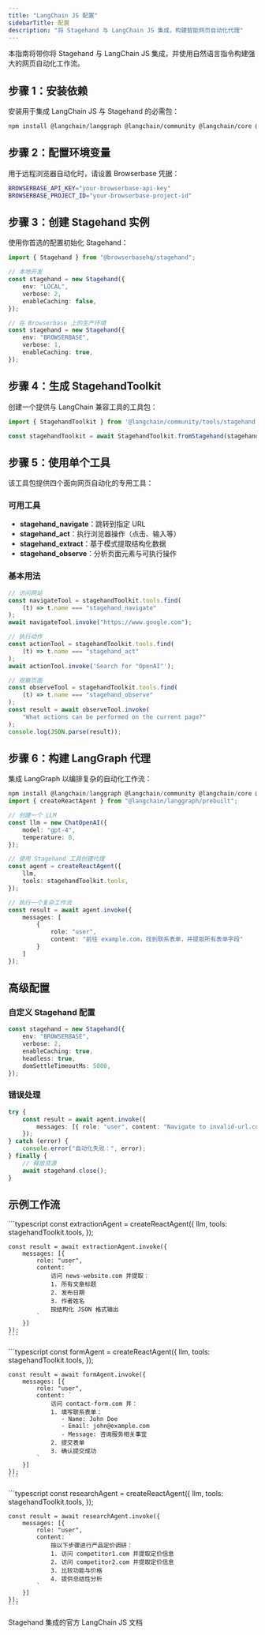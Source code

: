 ```yaml
---
title: "LangChain JS 配置"
sidebarTitle: 配置
description: "将 Stagehand 与 LangChain JS 集成，构建智能网页自动化代理"
---
```


本指南将带你将 Stagehand 与 LangChain JS 集成，并使用自然语言指令构建强大的网页自动化工作流。

## 步骤 1：安装依赖

安装用于集成 LangChain JS 与 Stagehand 的必需包：

```bash
npm install @langchain/langgraph @langchain/community @langchain/core @browserbasehq/stagehand
```

## 步骤 2：配置环境变量

用于远程浏览器自动化时，请设置 Browserbase 凭据：

```bash
BROWSERBASE_API_KEY="your-browserbase-api-key"
BROWSERBASE_PROJECT_ID="your-browserbase-project-id"
```

## 步骤 3：创建 Stagehand 实例

使用你首选的配置初始化 Stagehand：

```typescript
import { Stagehand } from "@browserbasehq/stagehand";

// 本地开发
const stagehand = new Stagehand({
    env: "LOCAL",
    verbose: 2,
    enableCaching: false,
});

// 在 Browserbase 上的生产环境
const stagehand = new Stagehand({
    env: "BROWSERBASE",
    verbose: 1,
    enableCaching: true,
});
```

## 步骤 4：生成 StagehandToolkit

创建一个提供与 LangChain 兼容工具的工具包：

```typescript
import { StagehandToolkit } from '@langchain/community/tools/stagehand';

const stagehandToolkit = await StagehandToolkit.fromStagehand(stagehand);
```

## 步骤 5：使用单个工具

该工具包提供四个面向网页自动化的专用工具：

### 可用工具

- **stagehand_navigate**：跳转到指定 URL
- **stagehand_act**：执行浏览器操作（点击、输入等）
- **stagehand_extract**：基于模式提取结构化数据
- **stagehand_observe**：分析页面元素与可执行操作

### 基本用法

```typescript
// 访问网站
const navigateTool = stagehandToolkit.tools.find(
    (t) => t.name === "stagehand_navigate"
);
await navigateTool.invoke("https://www.google.com");

// 执行动作
const actionTool = stagehandToolkit.tools.find(
    (t) => t.name === "stagehand_act"
);
await actionTool.invoke('Search for "OpenAI"');

// 观察页面
const observeTool = stagehandToolkit.tools.find(
    (t) => t.name === "stagehand_observe"
);
const result = await observeTool.invoke(
    "What actions can be performed on the current page?"
);
console.log(JSON.parse(result));
```

## 步骤 6：构建 LangGraph 代理

集成 LangGraph 以编排复杂的自动化工作流：

```typescript
npm install @langchain/langgraph @langchain/community @langchain/core @langchain/openai @browserbasehq/stagehand
import { createReactAgent } from "@langchain/langgraph/prebuilt";

// 创建一个 LLM
const llm = new ChatOpenAI({
    model: "gpt-4",
    temperature: 0,
});

// 使用 Stagehand 工具创建代理
const agent = createReactAgent({
    llm,
    tools: stagehandToolkit.tools,
});

// 执行一个复杂工作流
const result = await agent.invoke({
    messages: [
        {
            role: "user", 
            content: "前往 example.com，找到联系表单，并提取所有表单字段"
        }
    ]
});
```

## 高级配置

### 自定义 Stagehand 配置

```typescript
const stagehand = new Stagehand({
    env: "BROWSERBASE",
    verbose: 2,
    enableCaching: true,
    headless: true,
    domSettleTimeoutMs: 5000,
});
```

### 错误处理

```typescript
try {
    const result = await agent.invoke({
        messages: [{ role: "user", content: "Navigate to invalid-url.com" }]
    });
} catch (error) {
    console.error("自动化失败：", error);
} finally {
    // 释放资源
    await stagehand.close();
}
```

## 示例工作流

<Tabs>
  <Tab title="数据提取" value="data-extraction" label="TypeScript">
    ```typescript
    const extractionAgent = createReactAgent({
        llm,
        tools: stagehandToolkit.tools,
    });

    const result = await extractionAgent.invoke({
        messages: [{
            role: "user",
            content: `
                访问 news-website.com 并提取：
                1. 所有文章标题
                2. 发布日期
                3. 作者姓名
                按结构化 JSON 格式输出
            `
        }]
    });
    ```
  </Tab>
  <Tab title="表单自动化" value="form-automation" label="TypeScript">
    ```typescript
    const formAgent = createReactAgent({
        llm,
        tools: stagehandToolkit.tools,
    });

    const result = await formAgent.invoke({
        messages: [{
            role: "user", 
            content: `
                访问 contact-form.com 并：
                1. 填写联系表单：
                   - Name: John Doe
                   - Email: john@example.com
                   - Message: 咨询服务相关事宜
                2. 提交表单
                3. 确认提交成功
            `
        }]
    });
    ```
  </Tab>
  <Tab title="多站点调研" value="multi-site-research" label="TypeScript">
    ```typescript
    const researchAgent = createReactAgent({
        llm,
        tools: stagehandToolkit.tools,
    });

    const result = await researchAgent.invoke({
        messages: [{
            role: "user",
            content: `
                按以下步骤进行产品定价调研：
                1. 访问 competitor1.com 并提取定价信息
                2. 访问 competitor2.com 并提取定价信息
                3. 比较功能与价格
                4. 提供总结性分析
            `
        }]
    });
    ```
  </Tab>
</Tabs>

<CardGroup cols={1}>
  <Card title="LangChain JS 文档" icon="book" href="https://js.langchain.com/docs/integrations/tools/stagehand/">
    Stagehand 集成的官方 LangChain JS 文档
  </Card>
</CardGroup>